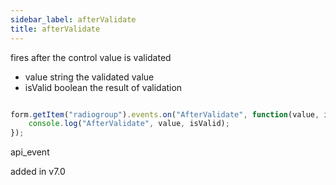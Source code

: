```yaml
---
sidebar_label: afterValidate
title: afterValidate
---
```



          


<Short>
 fires after the control value is validated
 


</Short>



- value       string    the validated value
- isValid     boolean     the result of validation


~~~js

form.getItem("radiogroup").events.on("AfterValidate", function(value, isValid) {
    console.log("AfterValidate", value, isValid);
});


~~~
 api_event

<Descr>




</Descr>


 added in v7.0
